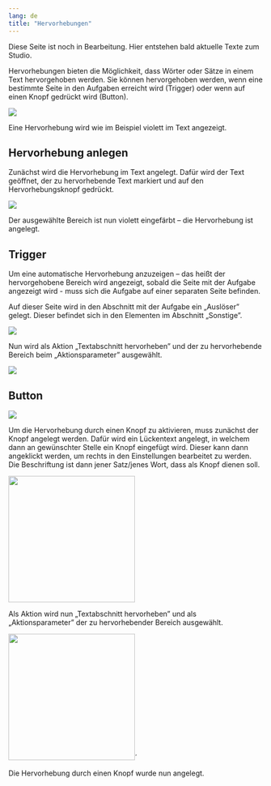 ```yaml
---
lang: de
title: "Hervorhebungen"
---
```


::: {.callout-note}
Diese Seite ist noch in Bearbeitung. Hier entstehen bald aktuelle Texte zum Studio.
:::

Hervorhebungen bieten die Möglichkeit, dass Wörter oder Sätze in einem Text hervorgehoben werden. Sie können hervorgehoben werden, wenn eine bestimmte Seite in den Aufgaben erreicht wird (Trigger) oder wenn auf einen Knopf gedrückt wird (Button).

![](Grafiken/Hervorhebung_Main.png)

Eine Hervorhebung wird wie im Beispiel violett im Text angezeigt. 

## Hervorhebung anlegen

Zunächst wird die Hervorhebung im Text angelegt. Dafür wird der Text geöffnet, der zu hervorhebende Text markiert und auf den Hervorhebungsknopf gedrückt.

![](Grafiken/Hervorhebung_anlegen.png)

Der ausgewählte Bereich ist nun violett eingefärbt – die Hervorhebung ist angelegt.

## Trigger

Um eine automatische Hervorhebung anzuzeigen – das heißt der hervorgehobene Bereich wird angezeigt, sobald die Seite mit der Aufgabe angezeigt wird - muss sich die Aufgabe auf einer separaten Seite befinden.

Auf dieser Seite wird in den Abschnitt mit der Aufgabe ein „Auslöser” gelegt. Dieser befindet sich in den Elementen im Abschnitt „Sonstige”.

![](Grafiken/Hervorhebung_Ausloser.png)

Nun wird als Aktion „Textabschnitt hervorheben” und der zu hervorhebende Bereich beim „Aktionsparameter” ausgewählt.

![](Grafiken/Hervorhebung_Trigger.png)

## Button

![](Grafiken/Hervorhebung_Button.png)

Um die Hervorhebung durch einen Knopf zu aktivieren, muss zunächst der Knopf angelegt werden. Dafür wird ein Lückentext angelegt, in welchem dann an gewünschter Stelle ein Knopf eingefügt wird. Dieser kann dann angeklickt werden, um rechts in den Einstellungen bearbeitet zu werden. Die Beschriftung ist dann jener Satz/jenes Wort, dass als Knopf dienen soll.

![](Grafiken/Hervorhebung_Regenmantel.png){width=250}

Als Aktion wird nun „Textabschnitt hervorheben” und als „Aktionsparameter” der zu hervorhebender Bereich ausgewählt.

![](Grafiken/Hervorhebung_Aktion.png){width=250}´

Die Hervorhebung durch einen Knopf wurde nun angelegt.